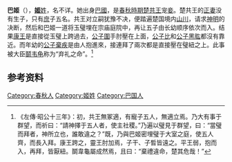 {{東亞女性歷史人物
|名稱=巴姬
|身份=楚共王宠妾
|說明=
|姓=姬
|名=
|姓名=
|字=
|其他名號=
|出生地=巴国
|父親=
|母親=
|姊妹=
|夫=楚共王
|子=
|注釋=}}

'''巴姬'''（{{bd|？||？||catIdx=J姬}}），[[姬姓|'''姬'''姓]]，名不详。她出身[[巴國|巴國]]，是[[春秋時期|春秋時期]][[楚共王|楚共王]]宠[[妾|妾]]。楚共王的[[正妻|正妻]]没有生子，只有[[庶|庶]]子五名。共王对立嗣犹豫不决，便踏遍楚国境内[[山川|山川]]，请求[[神明|神明]]的决断，然后和巴姬一道将玉璧埋在宗庙庭院中，再让五子由长幼顺序依次而入。结果[[楚康王|康王]]是直接從玉璧上跨過去，[[楚靈王|公子圍]]手肘壓在上面，[[公子比|公子比]]和[[公子黑肱|公子黑肱]]都沒有靠近。而年幼的[[楚平王|公子棄疾]]是由人抱進來，接連拜了兩次都是直接壓在璧紐之上。此事被大臣[[鬬韦龟|鬬韦龟]]称为“弃礼之命”。<ref>《左傳·昭公十三年》：初，共王無冢適，有寵子五人，無適立焉。乃大有事于群望，而祈曰：“請神擇于五人者，使主社稷。”乃遍以璧見于群望，曰：“當璧而拜者，神所立也，誰敢違之？”既，乃與巴姬密埋璧于大室之庭，使五人齊，而長入拜。康王跨之，靈王肘加焉，子干、子晳皆遠之。平王弱，抱而入，再拜，皆厭紐。鬬韋龜屬成然焉，且曰：“棄禮違命，楚其危哉！”</ref>

==参考资料==
{{Reflist|2}}

[[Category:春秋人|Category:春秋人]]
[[Category:姬姓|Category:姬姓]]
[[Category:巴国人|Category:巴国人]]